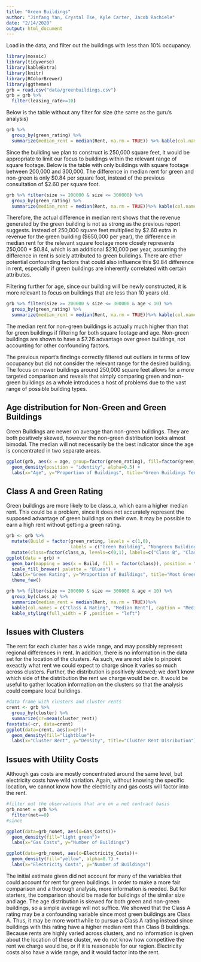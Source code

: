 ```yaml
---
title: "Green Buildings"
author: "Jinfang Yan, Crystal Tse, Kyle Carter, Jacob Rachiele"
date: "2/14/2020"
output: html_document
---
```

Load in the data, and filter out the buildings with less than 10% occupancy.
```r
library(mosaic)
library(tidyverse)
library(kableExtra)
library(knitr)
library(RColorBrewer)
library(ggthemes)
grb = read.csv("data/greenbuildings.csv")
grb = grb %>% 
  filter(leasing_rate>=10)

```

Below is the table without any filter for size (the same as the guru's analysis)
```r
grb %>% 
  group_by(green_rating) %>% 
  summarize(median_rent = median(Rent, na.rm = TRUE)) %>% kable(col.names = c("Green Rating", "Median Rent"), caption = "Median Rent Overall") %>% kable_styling(full_width = F ,position = "left")

```
Since the building we plan to construct is 250,000 square feet, it would be appropriate to limit our focus to buildings within the relevant range of square footage. Below is the table with only buildings with square footage between 200,000 and 300,000. The difference in median rent for green and non-green is only \$0.84 per square foot, instead of the previous consultation of \$2.60 per square foot.
```r

grb %>% filter(size >= 200000 & size <= 300000) %>% 
  group_by(green_rating) %>% 
  summarize(median_rent = median(Rent, na.rm = TRUE))%>% kable(col.names = c("Green Rating", "Median Rent"), caption = "Median Rent by Relevant Area") %>% kable_styling(full_width = F ,position = "left")
```

Therefore, the actual difference in median rent shows that the revenue generated by the green building is not as strong as the previous report suggests. Instead of 250,000 square feet multiplied by \$2.60 extra in revenue for the green building (\$650,000 per year), the difference in median rent for the relevant square footage more closely represents 250,000 * \$0.84, which is an additional \$210,000 per year, assuming the difference in rent is solely attributed to green buildings. There are other potential confounding factors that could also influence this $0.84 difference in rent, especially if green buildings are inherently correlated with certain attributes.

Filtering further for age, since our building will be newly constructed, it is more relevant to focus on buildings that are less than 10 years old.
```r
grb %>% filter(size >= 200000 & size <= 300000 & age < 10) %>% 
  group_by(green_rating) %>% 
  summarize(median_rent = median(Rent, na.rm = TRUE))%>% kable(col.names = c("Green Rating", "Median Rent"), caption = "Median Rent by Relevant Area and Age") %>% kable_styling(full_width = F ,position = "left")
```
The median rent for non-green buildings is actually much higher than that for green buildings if filtering for both square footage and age. Non-green buildings are shown to have a \$7.26 advantage over green buildings, not accounting for other confounding factors.

The previous report's findings correctly filtered out outliers in terms of low occupancy but did not consider the relevant range for the desired building. The focus on newer buildings around 250,000 square feet allows for a more targeted comparison and reveals that simply comparing green and non-green buildings as a whole introduces a host of problems due to the vast range of possible building types.

## Age distribution for Non-Green and Green Buildings
Green Buildings are newer on average than non-green buildings. They are both positively skewed, however the non-green distribution looks almost bimodal. The median will not necessarily be the best indicator since the age is concentrated in two separate areas.

```r
ggplot(grb, aes(x = age, group=factor(green_rating), fill=factor(green_rating))) +
  geom_density(position = "identity", alpha=0.5) +
  labs(x="Age", y="Proportion of Buildings", title="Green Buildings Tend to be Newer", fill="Green Rating")

```

## Class A and Green Rating
Green buildings are more likely to be class_a, which earn a higher median rent. This could be a problem, since it does not accurately represent the supposed advantage of green buildings on their own. It may be possible to earn a high rent without getting a green rating. 
```r

grb <- grb %>% 
  mutate(Build = factor(green_rating, levels = c(1,0),
                        labels = c("Green Building", "Nongreen Building"))) %>% 
  mutate(class=factor(class_a, levels=c(0,1), labels=c("Class B", "Class A")))
ggplot(data = grb) +
  geom_bar(mapping = aes(x = Build, fill = factor(class)), position = "fill") +
  scale_fill_brewer( palette = "Blues") +
  labs(x="Green Rating", y="Proportion of Buildings", title="Most Green Buildings are Class A", fill="Class Rating")+
  theme_few()

grb %>% filter(size >= 200000 & size <= 300000 & age < 10) %>% 
  group_by(class_a) %>% 
  summarize(median_rent = median(Rent, na.rm = TRUE))%>% 
  kable(col.names = c("Class A Rating", "Median Rent"), caption = "Median Rent by Relevant Area and Age for Class A") %>% 
  kable_styling(full_width = F ,position = "left")
```



## Issues with Clusters

The rent for each cluster has a wide range, and may possibly represent regional differences in rent. In addition, there is no information in the data set for the location of the clusters. As such, we are not able to pinpoint exeactly what rent we could expect to charge since it varies so much across clusters. Further, the distribution is positively skewed; we don't know which side of the distribution the rent we charge would be on. It would be useful to gather location information on the clusters so that the analysis could compare local buildings.

```r
#data frame with clusters and cluster rents
crent <- grb %>% 
  group_by(cluster) %>% 
  summarize(cr=mean(cluster_rent))
favstats(~cr, data=crent)
ggplot(data=crent, aes(x=cr))+
  geom_density(fill="lightblue")+
  labs(x="Cluster Rent", y="Density", title="Cluster Rent Disribution")

```


## Issues with Utility Costs
Although gas costs are mostly concentrated around the same level, but electricity costs have wild variation. Again, without knowing the specific location, we cannot know how the electricity and gas costs will factor into the rent.

```r
#filter out the observations that are on a net contract basis
grb_nonet = grb %>% 
  filter(net==0)
#since 

ggplot(data=grb_nonet, aes(x=Gas_Costs))+
  geom_density(fill="light green")+
  labs(x="Gas Costs", y="Number of Buildings")

ggplot(data=grb_nonet, aes(x=Electricity_Costs))+
  geom_density(fill="yellow", alpha=0.7) +
  labs(x="Electricity Costs", y="Number of Buildings")
```


The initial estimate given did not account for many of the variables that could account for rent for green buildings. In order to make a more fair comparison and a thorough analysis, more information is needed. But for starters, the comparison should be made for buildings of the similar size and age. The age distribution is skewed for both green and non-green buildings, so a simple average will not suffice. We showed that the Class A rating may be a confounding variable since most green buildings are Class A. Thus, it may be more worthwhile to pursue a Class A rating instead since buildings with this rating have a higher median rent than Class B buildings. Because rents are highly varied across clusters, and no information is given about the location of these cluster, we do not know how competitive the rent we charge would be, or if it is reasonable for our region. Electricity costs also have a wide range, and it would factor into the rent.

